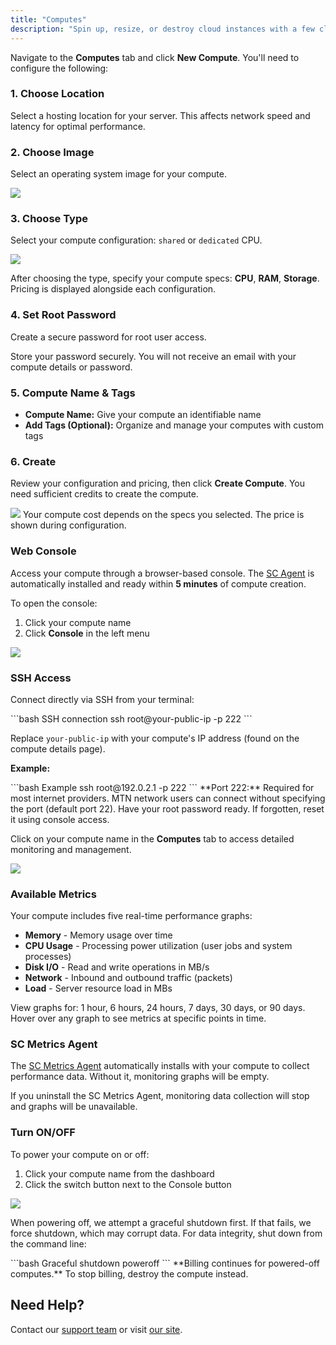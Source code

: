 ```yaml
---
title: "Computes"
description: "Spin up, resize, or destroy cloud instances with a few clicks or via API. Built for scale — managed for performance."
---
```


<AccordionGroup>
  <Accordion title="Create Compute" icon="rocket" iconType="solid">

Navigate to the **Computes** tab and click **New Compute**. You'll need to configure the following:

### 1. Choose Location

Select a hosting location for your server. This affects network speed and latency for optimal performance.

### 2. Choose Image

Select an operating system image for your compute.

<Frame>
  <img src="/images/computes/choose-image.png" style={{ borderRadius: "0.2rem" }} />
</Frame>

### 3. Choose Type

Select your compute configuration: `shared` or `dedicated` CPU.

<Frame>
  <img src="/images/computes/choose-type.png" style={{ borderRadius: "0.2rem" }} />
</Frame>

After choosing the type, specify your compute specs: **CPU**, **RAM**, **Storage**. Pricing is displayed alongside each configuration.

### 4. Set Root Password

Create a secure password for root user access.

<Warning>
Store your password securely. You will not receive an email with your compute details or password.
</Warning>

### 5. Compute Name & Tags

- **Compute Name:** Give your compute an identifiable name
- **Add Tags (Optional):** Organize and manage your computes with custom tags

### 6. Create

Review your configuration and pricing, then click **Create Compute**. You need sufficient credits to create the compute.

<Frame>
  <img src="/images/computes/create-compute.png" style={{ borderRadius: "0.2rem" }} />
</Frame>

<Note>
Your compute cost depends on the specs you selected. The price is shown during configuration.
</Note>

  </Accordion>

  <Accordion title="Access Compute" icon="terminal" iconType="solid">

### Web Console

Access your compute through a browser-based console. The [SC Agent](/agents/sc-agent) is automatically installed and ready within **5 minutes** of compute creation.

To open the console:
1. Click your compute name
2. Click **Console** in the left menu

<Frame>
  <img src="/images/computes/open-console.png" style={{ borderRadius: '0.2rem' }} />
</Frame>

### SSH Access

Connect directly via SSH from your terminal:

<CodeGroup>
```bash SSH connection
ssh root@your-public-ip -p 222
```
</CodeGroup>

Replace `your-public-ip` with your compute's IP address (found on the compute details page).

**Example:**

<CodeGroup>
```bash Example
ssh root@192.0.2.1 -p 222
```
</CodeGroup>

<Note>
**Port 222:** Required for most internet providers. MTN network users can connect without specifying the port (default port 22).
</Note>

<Warning>
Have your root password ready. If forgotten, reset it using console access.
</Warning>

  </Accordion>

  <Accordion title="Monitoring" icon="chart-line" iconType="solid">

Click on your compute name in the **Computes** tab to access detailed monitoring and management.

<Frame>
  <img src="/images/computes/compute-overview.png" style={{ borderRadius: '0.2rem' }} />
</Frame>

### Available Metrics

Your compute includes five real-time performance graphs:

- **Memory** - Memory usage over time
- **CPU Usage** - Processing power utilization (user jobs and system processes)
- **Disk I/O** - Read and write operations in MB/s
- **Network** - Inbound and outbound traffic (packets)
- **Load** - Server resource load in MBs

View graphs for: 1 hour, 6 hours, 24 hours, 7 days, 30 days, or 90 days. Hover over any graph to see metrics at specific points in time.

### SC Metrics Agent

The [SC Metrics Agent](/agents/sc-metrics-agent) automatically installs with your compute to collect performance data. Without it, monitoring graphs will be empty.

<Warning>
If you uninstall the SC Metrics Agent, monitoring data collection will stop and graphs will be unavailable.
</Warning>

  </Accordion>

  <Accordion title="Compute Management" icon="sliders" iconType="solid">

### Turn ON/OFF

To power your compute on or off:
1. Click your compute name from the dashboard
2. Click the switch button next to the Console button

<Frame>
  <img src="/images/computes/turn-on-off.png" style={{ borderRadius: '0.2rem' }} />
</Frame>

When powering off, we attempt a graceful shutdown first. If that fails, we force shutdown, which may corrupt data. For data integrity, shut down from the command line:

<CodeGroup>
```bash Graceful shutdown
poweroff
```
</CodeGroup>

<Warning>
**Billing continues for powered-off computes.** To stop billing, destroy the compute instead.
</Warning>

  </Accordion>
</AccordionGroup>

## Need Help?

Contact our [support team](mailto:cloud@strettch.com) or visit [our site](https://cloud.strettch.com).
